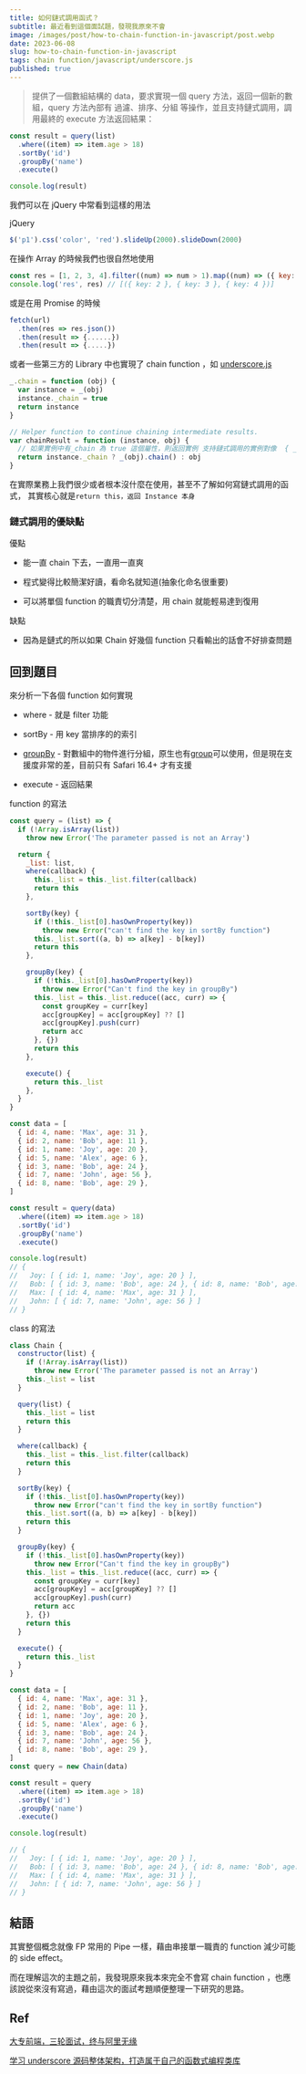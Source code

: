 ```yaml
---
title: 如何鏈式調用函式？
subtitle: 最近看到這個面試題，發現我原來不會
image: /images/post/how-to-chain-function-in-javascript/post.webp
date: 2023-06-08
slug: how-to-chain-function-in-javascript
tags: chain function/javascript/underscore.js
published: true
---
```


> 提供了一個數組結構的 data，要求實現一個 query 方法，返回一個新的數組，query 方法內部有 過濾、排序、分組 等操作，並且支持鏈式調用，調用最終的 execute 方法返回結果：

```js showLineNumbers
const result = query(list)
  .where((item) => item.age > 18)
  .sortBy('id')
  .groupBy('name')
  .execute()

console.log(result)
```

我們可以在 jQuery 中常看到這樣的用法

jQuery

```js showLineNumbers
$('p1').css('color', 'red').slideUp(2000).slideDown(2000)
```

在操作 Array 的時候我們也很自然地使用

```js showLineNumbers
const res = [1, 2, 3, 4].filter((num) => num > 1).map((num) => ({ key: num }))
console.log('res', res) // [({ key: 2 }, { key: 3 }, { key: 4 })]
```

或是在用 Promise 的時候

```js showLineNumbers
fetch(url)
  .then(res => res.json())
  .then(result => {......})
  .then(result => {.....})
```

或者一些第三方的 Library 中也實現了 chain function ，如 [underscore.js](https://github.com/jashkenas/underscore)

```js showLineNumbers
_.chain = function (obj) {
  var instance = _(obj)
  instance._chain = true
  return instance
}

// Helper function to continue chaining intermediate results.
var chainResult = function (instance, obj) {
  // 如果實例中有_chain 為 true 這個屬性，則返回實例 支持鏈式調用的實例對像  { _chain: true, this._wrapped: [3, 2, 1] }，否則直接返回這個對像[3, 2, 1]。
  return instance._chain ? _(obj).chain() : obj
}
```

在實際業務上我們很少或者根本沒什麼在使用，甚至不了解如何寫鏈式調用的函式，
其實核心就是`return this，返回 Instance 本身`

### 鏈式調用的優缺點

優點

- 能一直 chain 下去，一直用一直爽

- 程式變得比較簡潔好讀，看命名就知道(抽象化命名很重要)

- 可以將單個 function 的職責切分清楚，用 chain 就能輕易達到復用

缺點

- 因為是鏈式的所以如果 Chain 好幾個 function 只看輸出的話會不好排查問題

## 回到題目

來分析一下各個 function 如何實現

- where - 就是 filter 功能

- sortBy - 用 key 當排序的的索引

- [groupBy](https://lodash.com/docs/4.17.15#groupBy) - 對數組中的物件進行分組，原生也有[group](https://developer.mozilla.org/en-US/docs/Web/JavaScript/Reference/Global_Objects/Array/group)可以使用，但是現在支援度非常的差，目前只有 Safari 16.4+ 才有支援

- execute - 返回結果

function 的寫法

```js showLineNumbers
const query = (list) => {
  if (!Array.isArray(list))
    throw new Error('The parameter passed is not an Array')

  return {
    _list: list,
    where(callback) {
      this._list = this._list.filter(callback)
      return this
    },

    sortBy(key) {
      if (!this._list[0].hasOwnProperty(key))
        throw new Error("can't find the key in sortBy function")
      this._list.sort((a, b) => a[key] - b[key])
      return this
    },

    groupBy(key) {
      if (!this._list[0].hasOwnProperty(key))
        throw new Error("Can't find the key in groupBy")
      this._list = this._list.reduce((acc, curr) => {
        const groupKey = curr[key]
        acc[groupKey] = acc[groupKey] ?? []
        acc[groupKey].push(curr)
        return acc
      }, {})
      return this
    },

    execute() {
      return this._list
    },
  }
}

const data = [
  { id: 4, name: 'Max', age: 31 },
  { id: 2, name: 'Bob', age: 11 },
  { id: 1, name: 'Joy', age: 20 },
  { id: 5, name: 'Alex', age: 6 },
  { id: 3, name: 'Bob', age: 24 },
  { id: 7, name: 'John', age: 56 },
  { id: 8, name: 'Bob', age: 29 },
]

const result = query(data)
  .where((item) => item.age > 18)
  .sortBy('id')
  .groupBy('name')
  .execute()

console.log(result)
// {
//   Joy: [ { id: 1, name: 'Joy', age: 20 } ],
//   Bob: [ { id: 3, name: 'Bob', age: 24 }, { id: 8, name: 'Bob', age: 29 } ],
//   Max: [ { id: 4, name: 'Max', age: 31 } ],
//   John: [ { id: 7, name: 'John', age: 56 } ]
// }
```

class 的寫法

```js showLineNumbers
class Chain {
  constructor(list) {
    if (!Array.isArray(list))
      throw new Error('The parameter passed is not an Array')
    this._list = list
  }

  query(list) {
    this._list = list
    return this
  }

  where(callback) {
    this._list = this._list.filter(callback)
    return this
  }

  sortBy(key) {
    if (!this._list[0].hasOwnProperty(key))
      throw new Error("can't find the key in sortBy function")
    this._list.sort((a, b) => a[key] - b[key])
    return this
  }

  groupBy(key) {
    if (!this._list[0].hasOwnProperty(key))
      throw new Error("Can't find the key in groupBy")
    this._list = this._list.reduce((acc, curr) => {
      const groupKey = curr[key]
      acc[groupKey] = acc[groupKey] ?? []
      acc[groupKey].push(curr)
      return acc
    }, {})
    return this
  }

  execute() {
    return this._list
  }
}

const data = [
  { id: 4, name: 'Max', age: 31 },
  { id: 2, name: 'Bob', age: 11 },
  { id: 1, name: 'Joy', age: 20 },
  { id: 5, name: 'Alex', age: 6 },
  { id: 3, name: 'Bob', age: 24 },
  { id: 7, name: 'John', age: 56 },
  { id: 8, name: 'Bob', age: 29 },
]
const query = new Chain(data)

const result = query
  .where((item) => item.age > 18)
  .sortBy('id')
  .groupBy('name')
  .execute()

console.log(result)

// {
//   Joy: [ { id: 1, name: 'Joy', age: 20 } ],
//   Bob: [ { id: 3, name: 'Bob', age: 24 }, { id: 8, name: 'Bob', age: 29 } ],
//   Max: [ { id: 4, name: 'Max', age: 31 } ],
//   John: [ { id: 7, name: 'John', age: 56 } ]
// }
```

## 結語

其實整個概念就像 FP 常用的 Pipe 一樣，藉由串接單一職責的 function 減少可能的 side effect。

而在理解這次的主題之前，我發現原來我本來完全不會寫 chain function ，也應該說從來沒有寫過，藉由這次的面試考題順便整理一下研究的思路。

## Ref

[大专前端，三轮面试，终与阿里无缘](https://juejin.cn/post/7239715208792342584)

[学习 underscore 源码整体架构，打造属于自己的函数式编程类库](https://lxchuan12.gitee.io/underscore/)
